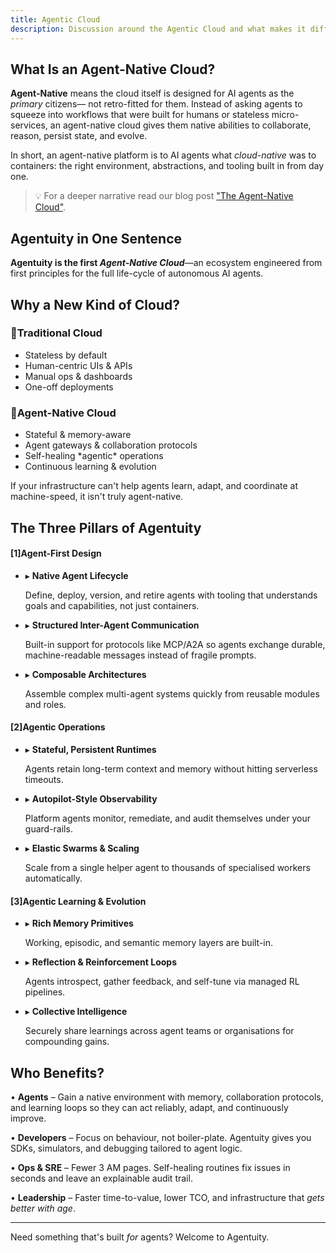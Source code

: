 ```yaml
---
title: Agentic Cloud
description: Discussion around the Agentic Cloud and what makes it different from other cloud platforms
---
```


## What Is an Agent-Native Cloud?

**Agent-Native** means the cloud itself is designed for AI agents as the *primary* citizens— not retro-fitted for them. Instead of asking agents to squeeze into workflows that were built for humans or stateless micro-services, an agent-native cloud gives them native abilities to collaborate, reason, persist state, and evolve.

In short, an agent-native platform is to AI agents what *cloud-native* was to containers: the right environment, abstractions, and tooling built in from day one.

> 💡  For a deeper narrative read our blog post ["The Agent-Native Cloud"](https://agentuity.com/blog/agent-native).

## Agentuity in One Sentence

**Agentuity is the first *Agent-Native Cloud***—an ecosystem engineered from first principles for the full life-cycle of autonomous AI agents.

## Why a New Kind of Cloud?

<div className="my-8 grid md:grid-cols-2 rounded-lg overflow-hidden border dark:border-gray-700 border-gray-200 divide-y md:divide-y-0 md:divide-x divide-gray-200 dark:divide-gray-700">
  <div className="p-6 bg-gray-50 dark:bg-gray-800">
    <h3 className="text-lg font-semibold flex items-center gap-2"><span className="text-xl">🔧</span>Traditional Cloud</h3>
    <ul className="mt-4 space-y-2 list-disc list-inside text-sm">
      <li>Stateless by default</li>
      <li>Human-centric UIs & APIs</li>
      <li>Manual ops & dashboards</li>
      <li>One-off deployments</li>
    </ul>
  </div>
  <div className="p-6 bg-cyan-50 dark:bg-cyan-900">
    <h3 className="text-lg font-semibold flex items-center gap-2"><span className="text-xl">🤖</span>Agent-Native Cloud</h3>
    <ul className="mt-4 space-y-2 list-disc list-inside text-sm">
      <li>Stateful & memory-aware</li>
      <li>Agent gateways & collaboration protocols</li>
      <li>Self-healing *agentic* operations</li>
      <li>Continuous learning & evolution</li>
    </ul>
  </div>
</div>

If your infrastructure can't help agents learn, adapt, and coordinate at machine-speed, it isn't truly agent-native.

## The Three Pillars of Agentuity

<div className="my-10 grid md:grid-cols-1 gap-6 text-xs sm:text-sm font-mono">
  <div className="bg-gray-900 border border-gray-700 rounded-lg shadow-lg p-6 text-gray-100">
    <h4 className="text-cyan-400 mb-4 flex items-center gap-2"><span className="text-base select-none">[1]</span>Agent-First Design</h4>
    <ul className="space-y-3 list-none">
      <li>
        <span className="text-cyan-500">▸</span> <strong>Native Agent Lifecycle</strong>
        <p className="ml-5 mt-1 text-gray-400">Define, deploy, version, and retire agents with tooling that understands goals and capabilities, not just containers.</p>
      </li>
      <li>
        <span className="text-cyan-500">▸</span> <strong>Structured Inter-Agent Communication</strong>
        <p className="ml-5 mt-1 text-gray-400">Built-in support for protocols like MCP/A2A so agents exchange durable, machine-readable messages instead of fragile prompts.</p>
      </li>
      <li>
        <span className="text-cyan-500">▸</span> <strong>Composable Architectures</strong>
        <p className="ml-5 mt-1 text-gray-400">Assemble complex multi-agent systems quickly from reusable modules and roles.</p>
      </li>
    </ul>
  </div>

  <div className="bg-gray-900 border border-gray-700 rounded-lg shadow-lg p-6 text-gray-100">
    <h4 className="text-cyan-400 mb-4 flex items-center gap-2"><span className="text-base select-none">[2]</span>Agentic Operations</h4>
    <ul className="space-y-3 list-none">
      <li>
        <span className="text-cyan-500">▸</span> <strong>Stateful, Persistent Runtimes</strong>
        <p className="ml-5 mt-1 text-gray-400">Agents retain long-term context and memory without hitting serverless timeouts.</p>
      </li>
      <li>
        <span className="text-cyan-500">▸</span> <strong>Autopilot-Style Observability</strong>
        <p className="ml-5 mt-1 text-gray-400">Platform agents monitor, remediate, and audit themselves under your guard-rails.</p>
      </li>
      <li>
        <span className="text-cyan-500">▸</span> <strong>Elastic Swarms & Scaling</strong>
        <p className="ml-5 mt-1 text-gray-400">Scale from a single helper agent to thousands of specialised workers automatically.</p>
      </li>
    </ul>
  </div>

  <div className="bg-gray-900 border border-gray-700 rounded-lg shadow-lg p-6 text-gray-100">
    <h4 className="text-cyan-400 mb-4 flex items-center gap-2"><span className="text-base select-none">[3]</span>Agentic Learning & Evolution</h4>
    <ul className="space-y-3 list-none">
      <li>
        <span className="text-cyan-500">▸</span> <strong>Rich Memory Primitives</strong>
        <p className="ml-5 mt-1 text-gray-400">Working, episodic, and semantic memory layers are built-in.</p>
      </li>
      <li>
        <span className="text-cyan-500">▸</span> <strong>Reflection & Reinforcement Loops</strong>
        <p className="ml-5 mt-1 text-gray-400">Agents introspect, gather feedback, and self-tune via managed RL pipelines.</p>
      </li>
      <li>
        <span className="text-cyan-500">▸</span> <strong>Collective Intelligence</strong>
        <p className="ml-5 mt-1 text-gray-400">Securely share learnings across agent teams or organisations for compounding gains.</p>
      </li>
    </ul>
  </div>
</div>

## Who Benefits?

• **Agents** – Gain a native environment with memory, collaboration protocols, and learning loops so they can act reliably, adapt, and continuously improve.
 
• **Developers** – Focus on behaviour, not boiler-plate. Agentuity gives you SDKs, simulators, and debugging tailored to agent logic.

• **Ops & SRE** – Fewer 3 AM pages. Self-healing routines fix issues in seconds and leave an explainable audit trail.

• **Leadership** – Faster time-to-value, lower TCO, and infrastructure that *gets better with age*.


---

Need something that's built *for* agents? Welcome to Agentuity.
